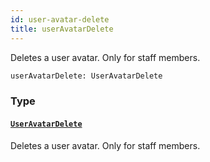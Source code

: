 ```yaml
---
id: user-avatar-delete
title: userAvatarDelete
---
```


Deletes a user avatar. Only for staff members.

```graphql
userAvatarDelete: UserAvatarDelete

```

### Type

#### [`UserAvatarDelete`](/developer/api-reference/objects/user-avatar-delete.mdx)

Deletes a user avatar. Only for staff members.

